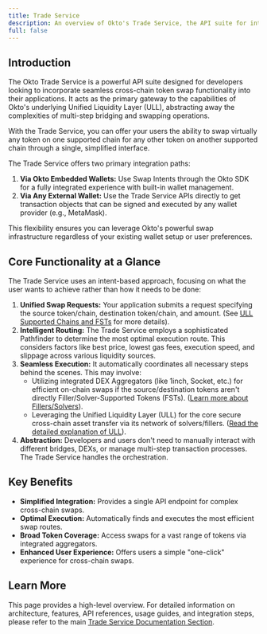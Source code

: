 ```yaml
---
title: Trade Service
description: An overview of Okto's Trade Service, the API suite for integrating seamless, optimized cross-chain swaps into your application, powered by the Unified Liquidity Layer (ULL).
full: false
---
```


## Introduction

The Okto Trade Service is a powerful API suite designed for developers looking to incorporate seamless cross-chain token swap functionality into their applications. It acts as the primary gateway to the capabilities of Okto's underlying Unified Liquidity Layer (ULL), abstracting away the complexities of multi-step bridging and swapping operations.

With the Trade Service, you can offer your users the ability to swap virtually any token on one supported chain for any other token on another supported chain through a single, simplified interface.

<Callout type="info" title="Flexible Integration Options">
The Trade Service offers two primary integration paths:

1. **Via Okto Embedded Wallets:** Use Swap Intents through the Okto SDK for a fully integrated experience with built-in wallet management.
2. **Via Any External Wallet:** Use the Trade Service APIs directly to get transaction objects that can be signed and executed by any wallet provider (e.g., MetaMask).

This flexibility ensures you can leverage Okto's powerful swap infrastructure regardless of your existing wallet setup or user preferences.
</Callout>

## Core Functionality at a Glance

The Trade Service uses an intent-based approach, focusing on what the user wants to achieve rather than how it needs to be done:

1.  **Unified Swap Requests:** Your application submits a request specifying the source token/chain, destination token/chain, and amount. (See [ULL Supported Chains and FSTs](#) for more details).
2.  **Intelligent Routing:** The Trade Service employs a sophisticated Pathfinder to determine the most optimal execution route. This considers factors like best price, lowest gas fees, execution speed, and slippage across various liquidity sources.
3.  **Seamless Execution:** It automatically coordinates all necessary steps behind the scenes. This may involve:
    * Utilizing integrated DEX Aggregators (like 1inch, Socket, etc.) for efficient on-chain swaps if the source/destination tokens aren't directly Filler/Solver-Supported Tokens (FSTs). ([Learn more about Fillers/Solvers](/docs/trade-service/trade-service-actors)).
    * Leveraging the Unified Liquidity Layer (ULL) for the core secure cross-chain asset transfer via its network of solvers/fillers. ([Read the detailed explanation of ULL](/docs/okto-layer/ull)).
4.  **Abstraction:** Developers and users don't need to manually interact with different bridges, DEXs, or manage multi-step transaction processes. The Trade Service handles the orchestration.

## Key Benefits

* **Simplified Integration:** Provides a single API endpoint for complex cross-chain swaps.
* **Optimal Execution:** Automatically finds and executes the most efficient swap routes.
* **Broad Token Coverage:** Access swaps for a vast range of tokens via integrated aggregators.
* **Enhanced User Experience:** Offers users a simple "one-click" experience for cross-chain swaps.

## Learn More

This page provides a high-level overview. For detailed information on architecture, features, API references, usage guides, and integration steps, please refer to the main [Trade Service Documentation Section](/docs/trade-service).
